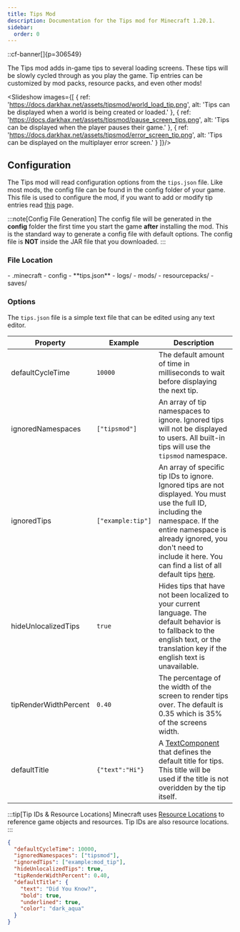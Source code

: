 ```yaml
---
title: Tips Mod
description: Documentation for the Tips mod for Minecraft 1.20.1.
sidebar:
  order: 0
---
```


::cf-banner[]{p=306549}

The Tips mod adds in-game tips to several loading screens. These tips will be slowly cycled through as you play the
game. Tip entries can be customized by mod packs, resource packs, and even other mods!

<Slideshow images={[
    {
        ref: 'https://docs.darkhax.net/assets/tipsmod/world_load_tip.png',
        alt: 'Tips can be displayed when a world is being created or loaded.'
    },
    {
        ref: 'https://docs.darkhax.net/assets/tipsmod/pause_screen_tips.png',
        alt: 'Tips can be displayed when the player pauses their game.'
    },
    {
        ref: 'https://docs.darkhax.net/assets/tipsmod/error_screen_tip.png',
        alt: 'Tips can be displayed on the multiplayer error screen.'
    }
]}/>

## Configuration
The Tips mod will read configuration options from the `tips.json` file. Like most mods, the config file can be found in
the config folder of your game. This file is used to configure the mod, if you want to add or modify tip entries read
[this](/tips/custom_tips) page.

:::note[Config File Generation]
The config file will be generated in the **config** folder the first time you start the game **after** installing the
mod. This is the standard way to generate a config file with default options. The config file is **NOT** inside the JAR
file that you downloaded.
:::

### File Location

<FileTree>
    - .minecraft
      - config
        - **tips.json**
      - logs/
      - mods/
      - resourcepacks/
      - saves/
</FileTree>

### Options
The `tips.json` file is a simple text file that can be edited using any text editor.

| Property              | Example           | Description                                                                                                                                                                                                                                                                    |
|-----------------------|-------------------|--------------------------------------------------------------------------------------------------------------------------------------------------------------------------------------------------------------------------------------------------------------------------------|
| defaultCycleTime      | `10000`           | The default amount of time in milliseconds to wait before displaying the next tip.                                                                                                                                                                                             |
| ignoredNamespaces     | `["tipsmod"]`     | An array of tip namespaces to ignore. Ignored tips will not be displayed to users. All built-in tips will use the `tipsmod` namespace.                                                                                                                                         |
| ignoredTips           | `["example:tip"]` | An array of specific tip IDs to ignore. Ignored tips are not displayed. You must use the full ID, including the namespace. If the entire namespace is already ignored, you don't need to include it here. You can find a list of all default tips [here](/tips/built-in-tips). |
| hideUnlocalizedTips   | `true`            | Hides tips that have not been localized to your current language. The default behavior is to fallback to the english text, or the translation key if the english text is unavailable.                                                                                          |
| tipRenderWidthPercent | `0.40`            | The percentage of the width of the screen to render tips over. The default is 0.35 which is 35% of the screens width.                                                                                                                                                          |
| defaultTitle          | `{"text":"Hi"}`   | A [TextComponent](/minecraft/concepts/text/text_component) that defines the default title for tips. This title will be used if the title is not overidden by the tip itself.                                                                                                   |

:::tip[Tip IDs & Resource Locations]
Minecraft uses [Resource Locations](/minecraft/concepts/registries/resource-location) to reference game objects and
resources. Tip IDs are also resource locations.
:::

```json title="Example Config"
{
  "defaultCycleTime": 10000,
  "ignoredNamespaces": ["tipsmod"],
  "ignoredTips": ["example:mod_tip"],
  "hideUnlocalizedTips": true,
  "tipRenderWidthPercent": 0.40,
  "defaultTitle": {
    "text": "Did You Know?",
    "bold": true,
    "underlined": true,
    "color": "dark_aqua"
  }
}
```
